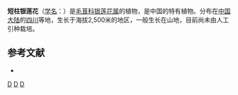 {{Speciesbox 
| taxon = Anemone brevistyla
| authority = Chang ex [[王文采|W. T. Wang]]
| image = Anemone baicalensis - Berlin Botanical Garden - IMG 8651.JPG
}}
'''短柱银莲花'''（[[学名|学名]]：{{lang|la|''Anemone brevistyla''}}）是[[毛茛科|毛茛科]][[银莲花属|银莲花属]]的植物，是中国的特有植物。分布在[[中国大陆|中国大陆]]的[[四川|四川]]等地，生长于海拔2,500米的地区，一般生长在山地，目前尚未由人工引种栽培。

== 参考文献 ==
<div class="references-small">
* {{cite web| url =http://www.bioinfo.cn/db05/KmzwSpecies.php?action=view&id=18043| title =短柱银莲花| work =《中国高等植物数据库全库》| publisher =中国科学院微生物研究所| author =昆明植物研究所| accessdate =2009-02-25| deadurl =yes| archiveurl =https://web.archive.org/web/20160305025205/http://www.bioinfo.cn/db05/KmzwSpecies.php?action=view&id=18043| archivedate =2016-03-05}}
</div>
{{Taxonbar}}

[[Category:银莲花属|D]]
[[Category:中國特有植物|D]]
[[Category:四川植物|D]]